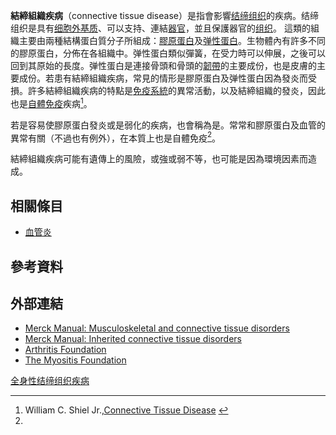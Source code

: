{{Infobox disease |
 Name = 結締組織疾病 |
   Image = |
  Caption        = |
  DiseasesDB     = |
  ICD10          = |
  ICD9           = |
  ICDO           = |
  OMIM           = |
  MedlinePlus    = 001223 |
  eMedicineSubj  = |
  eMedicineTopic = |
  MeshID         = D003240 |
}}
'''結締組織疾病'''（connective tissue disease）是指會影響[[结缔组织|结缔组织]]的疾病。结缔组织是具有[[细胞外基质|细胞外基质]]、可以支持、連結[[器官|器官]]，並且保護器官的[[组织_(生物学)|组织]]。<!--These tissues form a framework, or matrix, for the body-->這類的組織主要由兩種結構蛋白質分子所組成：[[膠原蛋白|膠原蛋白]]及[[弹性蛋白|弹性蛋白]]。生物體內有許多不同的膠原蛋白，分佈在各組織中。弹性蛋白類似彈簧，在受力時可以伸展，之後可以回到其原始的長度。弹性蛋白是連接骨頭和骨頭的[[韌帶|韌帶]]的主要成份，也是皮膚的主要成份。若患有結締組織疾病，常見的情形是膠原蛋白及弹性蛋白因為發炎而受損。許多結締組織疾病的特點是[[免疫系統|免疫系統]]的異常活動，以及結締組織的發炎，因此也是[[自體免疫|自體免疫]]疾病<ref name="Shiel">William C. Shiel Jr.,[http://www.medicinenet.com/connective_tissue_disease/article.htm Connective Tissue Disease] {{Wayback|url=http://www.medicinenet.com/connective_tissue_disease/article.htm |date=20170709022747 }}</ref>。

若是容易使膠原蛋白發炎或是弱化的疾病，也會稱為是{{link-en|膠原疾病|collagen disease}}。{{link-en|膠原血管疾病|Collagen vascular disease}}常常和膠原蛋白及血管的異常有關（不過也有例外），在本質上也是自體免疫<ref name="Shiel"/>。

結締組織疾病可能有遺傳上的風險，或強或弱不等，也可能是因為環境因素而造成。

==相關條目==
*[[血管炎|血管炎]]

==參考資料==
{{Reflist}}

==外部連結==
* [http://www.merckmanuals.com/professional/musculoskeletal_and_connective_tissue_disorders.html Merck Manual: Musculoskeletal and connective tissue disorders] {{Wayback|url=http://www.merckmanuals.com/professional/musculoskeletal_and_connective_tissue_disorders.html |date=20150405070100 }}
* [http://www.merck.com/mrkshared/mmanual/section19/chapter270/270d.jsp Merck Manual: Inherited connective tissue disorders] {{Wayback|url=http://www.merck.com/mrkshared/mmanual/section19/chapter270/270d.jsp |date=20061015164827 }}
* [https://web.archive.org/web/20011030091403/http://www.arthritis.org/conditions/DiseaseCenter/myositis.asp Arthritis Foundation]
* [http://www.myositis.org/learn-about-myositis/types-of-myositis/inclusion-body-myositis The Myositis Foundation] {{Wayback|url=http://www.myositis.org/learn-about-myositis/types-of-myositis/inclusion-body-myositis |date=20170804012529 }}
{{全身性结缔组织疾病}}
{{Cutaneous keratosis, ulcer, atrophy, and necrobiosis}}

[[Category:全身性结缔组织疾病|]]


{{醫學小作品}}